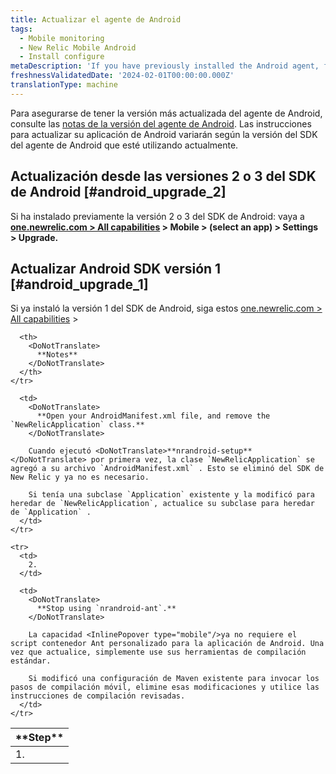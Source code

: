 ```yaml
---
title: Actualizar el agente de Android
tags:
  - Mobile monitoring
  - New Relic Mobile Android
  - Install configure
metaDescription: 'If you have previously installed the Android agent, follow these steps before upgrading to the latest version.'
freshnessValidatedDate: '2024-02-01T00:00:00.000Z'
translationType: machine
---
```


Para asegurarse de tener la versión más actualizada del agente de Android, consulte las [notas de la versión del agente de Android](/docs/release-notes/mobile-release-notes/android-release-notes). Las instrucciones para actualizar su aplicación de Android variarán según la versión del SDK del agente de Android que esté utilizando actualmente.

## Actualización desde las versiones 2 o 3 del SDK de Android [#android_upgrade_2]

Si ha instalado previamente la versión 2 o 3 del SDK de Android: vaya a <DoNotTranslate>**[one.newrelic.com > All capabilities](https://one.newrelic.com/all-capabilities) > Mobile > (select an app) > Settings > Upgrade.**</DoNotTranslate>

## Actualizar Android SDK versión 1 [#android_upgrade_1]

Si ya instaló la versión 1 del SDK de Android, siga estos [one.newrelic.com > All capabilities](https://one.newrelic.com/all-capabilities) >

<table>
  <thead>
    <tr>
      <th width={75}>
        <DoNotTranslate>
          **Step**
        </DoNotTranslate>
      </th>

      <th>
        <DoNotTranslate>
          **Notes**
        </DoNotTranslate>
      </th>
    </tr>
  </thead>

  <tbody>
    <tr>
      <td>
        1.
      </td>

      <td>
        <DoNotTranslate>
          **Open your AndroidManifest.xml file, and remove the `NewRelicApplication` class.**
        </DoNotTranslate>

        Cuando ejecutó <DoNotTranslate>**nrandroid-setup**</DoNotTranslate> por primera vez, la clase `NewRelicApplication` se agregó a su archivo `AndroidManifest.xml` . Esto se eliminó del SDK de New Relic y ya no es necesario.

        Si tenía una subclase `Application` existente y la modificó para heredar de `NewRelicApplication`, actualice su subclase para heredar de `Application` .
      </td>
    </tr>

    <tr>
      <td>
        2.
      </td>

      <td>
        <DoNotTranslate>
          **Stop using `nrandroid-ant`.**
        </DoNotTranslate>

        La capacidad <InlinePopover type="mobile"/>ya no requiere el script contenedor Ant personalizado para la aplicación de Android. Una vez que actualice, simplemente use sus herramientas de compilación estándar.

        Si modificó una configuración de Maven existente para invocar los pasos de compilación móvil, elimine esas modificaciones y utilice las instrucciones de compilación revisadas.
      </td>
    </tr>
  </tbody>
</table>